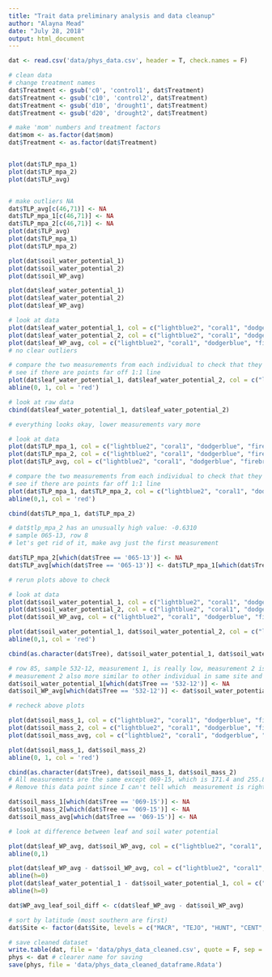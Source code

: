 ```yaml
---
title: "Trait data preliminary analysis and data cleanup"
author: "Alayna Mead"
date: "July 28, 2018"
output: html_document
---
```


```r

dat <- read.csv('data/phys_data.csv', header = T, check.names = F)

```

```r

# clean data
# change treatment names
dat$Treatment <- gsub('c0', 'control1', dat$Treatment)
dat$Treatment <- gsub('c10', 'control2', dat$Treatment)
dat$Treatment <- gsub('d10', 'drought1', dat$Treatment)
dat$Treatment <- gsub('d20', 'drought2', dat$Treatment)

# make 'mom' numbers and treatment factors
dat$mom <- as.factor(dat$mom)
dat$Treatment <- as.factor(dat$Treatment)


plot(dat$TLP_mpa_1)
plot(dat$TLP_mpa_2)
plot(dat$TLP_avg)


# make outliers NA
dat$TLP_avg[c(46,71)] <- NA
dat$TLP_mpa_1[c(46,71)] <- NA
dat$TLP_mpa_2[c(46,71)] <- NA
plot(dat$TLP_avg)
plot(dat$TLP_mpa_1)
plot(dat$TLP_mpa_2)

plot(dat$soil_water_potential_1)
plot(dat$soil_water_potential_2)
plot(dat$soil_WP_avg)

plot(dat$leaf_water_potential_1)
plot(dat$leaf_water_potential_2)
plot(dat$leaf_WP_avg)

```


```r

# look at data
plot(dat$leaf_water_potential_1, col = c("lightblue2", "coral1", "dodgerblue", "firebrick3")[dat$Treatment])
plot(dat$leaf_water_potential_2, col = c("lightblue2", "coral1", "dodgerblue", "firebrick3")[dat$Treatment])
plot(dat$leaf_WP_avg, col = c("lightblue2", "coral1", "dodgerblue", "firebrick3")[dat$Treatment])
# no clear outliers

# compare the two measurements from each individual to check that they're similar
# see if there are points far off 1:1 line
plot(dat$leaf_water_potential_1, dat$leaf_water_potential_2, col = c("lightblue2", "coral1", "dodgerblue", "firebrick3")[dat$Treatment])
abline(0, 1, col = 'red')

# look at raw data
cbind(dat$leaf_water_potential_1, dat$leaf_water_potential_2)

# everything looks okay, lower measurements vary more

```


```r

# look at data
plot(dat$TLP_mpa_1, col = c("lightblue2", "coral1", "dodgerblue", "firebrick3")[dat$Treatment])
plot(dat$TLP_mpa_2, col = c("lightblue2", "coral1", "dodgerblue", "firebrick3")[dat$Treatment])
plot(dat$TLP_avg, col = c("lightblue2", "coral1", "dodgerblue", "firebrick3")[dat$Treatment])

# compare the two measurements from each individual to check that they're similar
# see if there are points far off 1:1 line
plot(dat$TLP_mpa_1, dat$TLP_mpa_2, col = c("lightblue2", "coral1", "dodgerblue", "firebrick3")[dat$Treatment])
abline(0,1, col = 'red')

cbind(dat$TLP_mpa_1, dat$TLP_mpa_2)

# dat$tlp_mpa_2 has an unusually high value: -0.6310
# sample 065-13, row 8
# let's get rid of it, make avg just the first measurement

dat$TLP_mpa_2[which(dat$Tree == '065-13')] <- NA
dat$TLP_avg[which(dat$Tree == '065-13')] <- dat$TLP_mpa_1[which(dat$Tree == '065-13')]

# rerun plots above to check

```


```r

# look at data
plot(dat$soil_water_potential_1, col = c("lightblue2", "coral1", "dodgerblue", "firebrick3")[dat$Treatment])
plot(dat$soil_water_potential_2, col = c("lightblue2", "coral1", "dodgerblue", "firebrick3")[dat$Treatment])
plot(dat$soil_WP_avg, col = c("lightblue2", "coral1", "dodgerblue", "firebrick3")[dat$Treatment])

plot(dat$soil_water_potential_1, dat$soil_water_potential_2, col = c("lightblue2", "coral1", "dodgerblue", "firebrick3")[dat$Treatment])
abline(0,1, col = 'red')

cbind(as.character(dat$Tree), dat$soil_water_potential_1, dat$soil_water_potential_2)

# row 85, sample 532-12, measurement 1, is really low, measurement 2 is more normal
# measurement 2 also more similar to other individual in same site and treatment
dat$soil_water_potential_1[which(dat$Tree == '532-12')] <- NA
dat$soil_WP_avg[which(dat$Tree == '532-12')] <- dat$soil_water_potential_2[which(dat$Tree == '532-12')]

# recheck above plots

```



```r

plot(dat$soil_mass_1, col = c("lightblue2", "coral1", "dodgerblue", "firebrick3")[dat$Treatment])
plot(dat$soil_mass_2, col = c("lightblue2", "coral1", "dodgerblue", "firebrick3")[dat$Treatment])
plot(dat$soil_mass_avg, col = c("lightblue2", "coral1", "dodgerblue", "firebrick3")[dat$Treatment])

plot(dat$soil_mass_1, dat$soil_mass_2)
abline(0, 1, col = 'red')

cbind(as.character(dat$Tree), dat$soil_mass_1, dat$soil_mass_2)
# All measurements are the same except 069-15, which is 171.4 and 255.8
# Remove this data point since I can't tell which  measurement is right

dat$soil_mass_1[which(dat$Tree == '069-15')] <- NA
dat$soil_mass_2[which(dat$Tree == '069-15')] <- NA
dat$soil_mass_avg[which(dat$Tree == '069-15')] <- NA

```


```r

# look at difference between leaf and soil water potential

plot(dat$leaf_WP_avg, dat$soil_WP_avg, col = c("lightblue2", "coral1", "dodgerblue", "firebrick3")[dat$Treatment])
abline(0,1)

plot(dat$leaf_WP_avg - dat$soil_WP_avg, col = c("lightblue2", "coral1", "dodgerblue", "firebrick3")[dat$Treatment])
abline(h=0)
plot(dat$leaf_water_potential_1 - dat$soil_water_potential_1, col = c("lightblue2", "coral1", "dodgerblue", "firebrick3")[dat$Treatment])
abline(h=0)

dat$WP_avg_leaf_soil_diff <- c(dat$leaf_WP_avg - dat$soil_WP_avg)

```


```r

# sort by latitude (most southern are first)
dat$Site <- factor(dat$Site, levels = c("MACR", "TEJO", "HUNT", "CENT", "PLAT", "REDI"), labels = c('MC', 'FT', 'FH', 'CV', 'PL', 'RD'), ordered = T) 

# save cleaned dataset
write.table(dat, file = 'data/phys_data_cleaned.csv', quote = F, sep = ',', row.names = F)
phys <- dat # clearer name for saving
save(phys, file = 'data/phys_data_cleaned_dataframe.Rdata')


```
